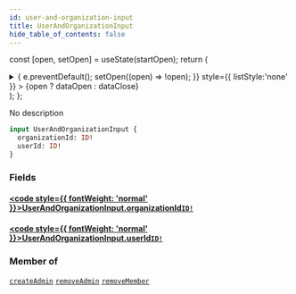 ```yaml
---
id: user-and-organization-input
title: UserAndOrganizationInput
hide_table_of_contents: false
---
```






const [open, setOpen] = useState(startOpen);
return (
<details {...(open ? { open: true } : {})} className="details" style={{ border:'none', boxShadow:'none', background:'var(--ifm-background-color)' }}>
<summary
onClick={(e) => {
e.preventDefault();
setOpen((open) => !open);
}}
style={{ listStyle:'none' }} >
{open ? dataOpen : dataClose}
</summary>
{open && children}
</details>
);
};

No description

```graphql
input UserAndOrganizationInput {
  organizationId: ID!
  userId: ID!
}
```

### Fields

#### [<code style={{ fontWeight: 'normal' }}>UserAndOrganizationInput.<b>organizationId</b></code>](#)<Bullet />[`ID!`](/schema/scalars/id) <Badge class="secondary" text="non-null"/> <Badge class="secondary" text="scalar"/>

>

#### [<code style={{ fontWeight: 'normal' }}>UserAndOrganizationInput.<b>userId</b></code>](#)<Bullet />[`ID!`](/schema/scalars/id) <Badge class="secondary" text="non-null"/> <Badge class="secondary" text="scalar"/>

>

### Member of

[`createAdmin`](/schema/mutations/create-admin) <Badge class="secondary" text="mutation"/><Bullet />[`removeAdmin`](/schema/mutations/remove-admin) <Badge class="secondary" text="mutation"/><Bullet />[`removeMember`](/schema/mutations/remove-member) <Badge class="secondary" text="mutation"/>
